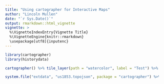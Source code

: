 ```yaml
---
title: "Using cartographer for Interactive Maps"
author: "Lincoln Mullen"
date: "`r Sys.Date()`"
output: rmarkdown::html_vignette
vignette: >
  %\VignetteIndexEntry{Vignette Title}
  %\VignetteEngine{knitr::rmarkdown}
  \usepackage[utf8]{inputenc}
---
```


```r
library(cartographer)
library(historydata)

cartographer() %>% tile_layer(path = "watercolor", label = "Test") %>% points_layer(catholic_dioceses, color = "green", size = 5, label = "Dioceses")

system.file("extdata", "us1853.topojson", package = "cartographer") %>% readChar(., nchars = file.info(.)$size) 
```

